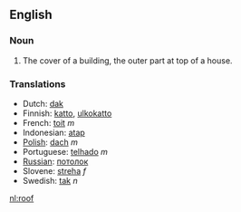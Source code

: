 ==English==
===Noun===
#The cover of a building, the outer part at top of a house.

===Translations===
*Dutch: [[dak]]
*Finnish: [[katto]], [[ulkokatto]]
*French: [[toit]] ''m''
*Indonesian: [[atap]]
*[[Polish]]: [[dach]] ''m''
*Portuguese: [[telhado]] ''m''
*[[Russian]]: [[потолок]]
*Slovene: [[streha]] ''f''
*Swedish: [[tak]] ''n''

[[nl:roof]]